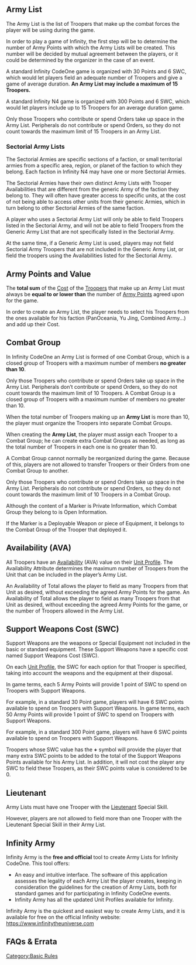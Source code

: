 {{Section-basic-rules}}


== Army List ==
The Army List is the list of Troopers that make up the combat forces the player will be using during the game.
 
In order to play a game of Infinity, the first step will be to determine the number of Army Points with which the Army Lists will be created. This number will be decided by mutual agreement between the players, or it could be determined by the organizer in the case of an event. 

{{c1}}
A standard Infinity CodeOne game is organized with 30 Points and 6 SWC, which would let players field an adequate number of Troopers and give a game of average duration.
{{c1end}}
{{n4}}
'''An Army List may include a maximum of 15 Troopers.'''

A standard Infinity N4 game is organized with 300 Points and 6 SWC, which would let players include up to 15 Troopers for an average duration game. 

{{remember-start}}
Only those Troopers who contribute or spend Orders take up space in the Army List. Peripherals do not contribute or spend Orders, so they do not count towards the maximum limit of 15 Troopers in an Army List.
{{remember-end}}

===Sectorial Army Lists===

The Sectorial Armies are specific sections of a faction, or small territorial armies from a specific area, region, or planet of the faction to which they belong. Each faction in Infinity N4 may have one or more Sectorial Armies.

The Sectorial Armies have their own distinct Army Lists with Trooper Availabilities that are different from the generic Army of the faction they belong to. They will often have greater access to specific units, at the cost of not being able to access other units from their generic Armies, which in turn belong to other Sectorial Armies of the same faction.

A player who uses a Sectorial Army List will only be able to field Troopers listed in the Sectorial Army, and will not be able to field Troopers from the Generic Army List that are not specifically listed in the Sectorial Army.

At the same time, if a Generic Army List is used, players may not field Sectorial Army Troopers that are not included in the Generic Army List, or field the troopers using the Availabilities listed for the Sectorial Army.
{{n4end}}

== Army Points and Value ==
The '''total sum''' of the [[Cost]] of the [[Troopers]] that make up an Army List must always be '''equal to or lower than''' the number of [[Army Points]] agreed upon for the game. 

In order to create an Army List, the player needs to select his Troopers from the ones available for his faction (PanOceania, Yu Jing, Combined Army...) and add up their Cost.

== Combat Group ==

{{c1}}
In Infinity CodeOne an Army List is formed of one Combat Group, which is a closed group of Troopers with a maximum number of members '''no greater than 10'''.

{{Remember-start}}
Only those Troopers who contribute or spend Orders take up space in the Army List. Peripherals don’t contribute or spend Orders, so they do not count towards the maximum limit of 10 Troopers.  
{{Remember-end}}
{{c1end}}
{{n4}}
A Combat Group is a closed group of Troopers with a maximum number of members no greater than 10.

When the total number of Troopers making up an '''Army List''' is more than 10, the player must organize the Troopers into separate Combat Groups.

When creating the '''Army List''', the player must assign each Trooper to a Combat Group; he can create extra Combat Groups as needed, as long as the total number of Troopers in each one is no greater than 10.

A Combat Group cannot normally be reorganized during the game. Because of this, players are not allowed to transfer Troopers or their Orders from one Combat Group to another.

{{remember-start}}
Only those Troopers who contribute or spend Orders take up space in the Army List. Peripherals do not contribute or spend Orders, so they do not count towards the maximum limit of 10 Troopers in a Combat Group.  
{{remember-end}}


{{important-start}}
Although the content of a Marker is Private Information, which Combat Group they belong to is Open Information.

If the Marker is a Deployable Weapon or piece of Equipment, it belongs to the Combat Group of the Trooper that deployed it.
{{important-end}}
{{n4end}}


== Availability (AVA) ==
All Troopers have an [[Availability]] (AVA) value on their [[Unit Profile]]. The Availability Attribute determines the maximum number of Troopers from the Unit that can be included in the player’s Army List.

{{c1}}
An Availability of Total allows the player to field as many Troopers from that Unit as desired, without exceeding the agreed Army Points for the game. 
{{c1end}}
{{n4}}
An Availability of Total allows the player to field as many Troopers from that Unit as desired, without exceeding the agreed Army Points for the game, or the number of Troopers allowed in the Army List. 
{{n4end}}

== Support Weapons Cost (SWC) ==
Support Weapons are the weapons or Special Equipment not included in the basic or standard equipment. These Support Weapons have a specific cost named Support Weapons Cost (SWC).

On each [[Unit Profile]], the SWC for each option for that Trooper is specified, taking into account the weapons and the equipment at their disposal.

{{c1}}
In game terms, each 5 Army Points will provide 1 point of SWC to spend on Troopers with Support Weapons. 

For example, in a standard 30 Point game, players will have 6 SWC points available to spend on Troopers with Support Weapons.
{{c1end}}
{{n4}}
In game terms, each 50 Army Points will provide 1 point of SWC to spend on Troopers with Support Weapons. 

For example, in a standard 300 Point game, players will have 6 SWC points available to spend on Troopers with Support Weapons.
{{n4end}}

{{Greybox-start |  EXTRA SWC }}
Troopers whose SWC value has the '''+''' symbol will provide the player that many extra SWC points to be added to the total of the Support Weapons Points available for his Army List. In addition, it will not cost the player any SWC to field these Troopers, as their SWC points value is considered to be 0.
{{Greybox_End}}

== Lieutenant ==
Army Lists must have one Trooper with the [[Lieutenant]] Special Skill. 

However, players are not allowed to field more than one Trooper with the Lieutenant Special Skill in their Army List.

== Infinity Army ==

{{Greybox-start | INFINITY ARMY }}
Infinity Army is the '''free and official''' tool to create Army Lists for Infinity CodeOne. This tool offers:
* An easy and intuitive interface. The software of this application assesses the legality of each Army List the player creates, keeping in consideration the guidelines for the creation of Army Lists, both for standard games and for participating in Infinity CodeOne events.
* Infinity Army has all the updated Unit Profiles available for Infinity.
Infinity Army is the quickest and easiest way to create Army Lists, and it is available for free on the official Infinity website: https://www.infinitytheuniverse.com
{{Greybox_End}}


== FAQs & Errata ==

{{faqbox |
type = faq |
title = N4 FAQ |
version = 1.0, Jan 2021 |
q = Q: Do you have to say which Combat Group Irregular Orders belong to? |
a = A: Yes. |
related = [[Army List]], [[Orders and the Order Pool]] }}


{{Section-basic-rules}}





[[Category:Basic Rules]]